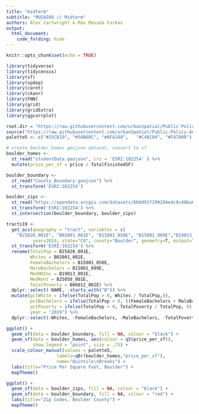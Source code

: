 ```yaml
---
title: "midterm"
subtitle: "MUSA508 // Midterm"
authors: Alex Cartwright & Max Masuda Farkas
output:
  html_document:
    code_folding: hide
---
```


```r
knitr::opts_chunk$set(echo = TRUE)

library(tidyverse)
library(tidycensus)
library(sf)
library(spdep)
library(caret)
library(ckanr)
library(FNN)
library(grid)
library(gridExtra)
library(ggcorrplot)

root.dir = "https://raw.githubusercontent.com/urbanSpatial/Public-Policy-Analytics-Landing/master/DATA/"
source("https://raw.githubusercontent.com/urbanSpatial/Public-Policy-Analytics-Landing/master/functions.r")
palette5 <- c("#25CB10", "#5AB60C", "#8FA108",   "#C48C04", "#FA7800")
```

```r
# create boulder_homes geojson dataset, convert to sf
boulder_homes <- 
  st_read("studentData.geojson", crs = 'ESRI:102254' ) %>%
  mutate(price_per_sf = price / TotalFinishedSF)

boulder_boundary <-
  st_read("County_Boundary.geojson") %>%
  st_transform('ESRI:102254')

boulder_zips <-
  st_read("https://opendata.arcgis.com/datasets/6b6091f299204e4c9c406a624baf43e6_10.geojson") %>%
  st_transform('ESRI:102254') %>%
  st_intersection(boulder_boundary, boulder_zips)

tracts19 <- 
  get_acs(geography = "tract", variables = c(
    "B25026_001E", "B02001_002E", "B15001_050E", "B15001_009E","B19013_001E","B25058_001E", "B06012_002E"), 
          year=2019, state="CO", county="Boulder", geometry=T, output="wide") %>%
  st_transform('ESRI:102254') %>%
  rename(TotalPop = B25026_001E, 
         Whites = B02001_002E,
         FemaleBachelors = B15001_050E, 
         MaleBachelors = B15001_009E,
         MedHHInc = B19013_001E, 
         MedRent = B25058_001E,
         TotalPoverty = B06012_002E) %>%
  dplyr::select(-NAME, -starts_with("B")) %>%
  mutate(pctWhite = ifelse(TotalPop > 0, Whites / TotalPop,0),
         pctBachelors = ifelse(TotalPop > 0, ((FemaleBachelors + MaleBachelors) / TotalPop),0),
         pctPoverty = ifelse(TotalPop > 0, TotalPoverty / TotalPop, 0),
         year = "2019") %>%
  dplyr::select(-Whites, -FemaleBachelors, -MaleBachelors, -TotalPoverty)
```

```r
ggplot() +
  geom_sf(data = boulder_boundary, fill = NA, colour = "black") +
  geom_sf(data = boulder_homes, aes(colour = q5(price_per_sf)), 
          show.legend = "point", size = .75) +
  scale_colour_manual(values = palette5,
                   labels=qBr(boulder_homes,"price_per_sf"),
                   name="Quintile\nBreaks") +
  labs(title="Price Per Square Foot, Boulder") +
  mapTheme()
```

```r
ggplot() +
  geom_sf(data = boulder_zips, fill = NA, colour = "black") +
  geom_sf(data = boulder_boundary, fill = NA, colour = "red") +
  labs(title="Zip Codes, Boulder County") +
  mapTheme()
```
